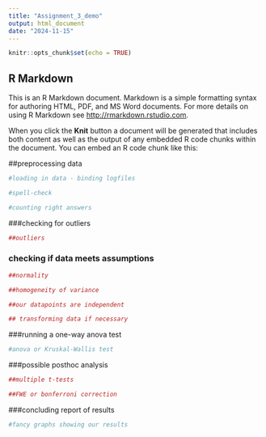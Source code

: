 ```yaml
---
title: "Assignment_3_demo"
output: html_document
date: "2024-11-15"
---
```


```r
knitr::opts_chunk$set(echo = TRUE)
```

## R Markdown

This is an R Markdown document. Markdown is a simple formatting syntax for authoring HTML, PDF, and MS Word documents. For more details on using R Markdown see <http://rmarkdown.rstudio.com>.

When you click the **Knit** button a document will be generated that includes both content as well as the output of any embedded R code chunks within the document. You can embed an R code chunk like this:

##preprocessing data

```r
#loading in data - binding logfiles

#spell-check

#counting right answers
```

###checking for outliers

```r
##outliers
```


### checking if data meets assumptions

```r
##normality

##homogeneity of variance

##our datapoints are independent


```

```r
## transforming data if necessary
```



###running a one-way anova test

```r
#anova or Kruskal-Wallis test
```


###possible posthoc analysis

```r
##multiple t-tests

##FWE or bonferroni correction


```

###concluding report of results

```r
#fancy graphs showing our results
```



